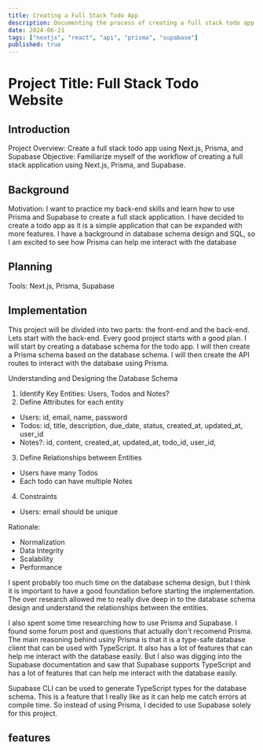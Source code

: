 ```yaml
---
title: Creating a Full Stack Todo App
description: Documenting the process of creating a full stack todo app using Next.js, Prisma, and Supabase.
date: 2024-06-21
tags: ["nextjs", "react", "api", "prisma", "supabase"]
published: true
---
```


# Project Title: Full Stack Todo Website

## Introduction

Project Overview: Create a full stack todo app using Next.js, Prisma, and Supabase
Objective: Familiarize myself of the workflow of creating a full stack application using Next.js, Prisma, and Supabase.

## Background

Motivation: I want to practice my back-end skills and learn how to use Prisma and Supabase to create a full stack application. I have decided to create a todo app as it is a simple application that can be expanded with more features.
I have a background in database schema design and SQL, so I am excited to see how Prisma can help me interact with the database

## Planning

Tools: Next.js, Prisma, Supabase

## Implementation

This project will be divided into two parts: the front-end and the back-end. Lets start with the back-end.
Every good project starts with a good plan. I will start by creating a database schema for the todo app. I will then create a Prisma schema based on the database schema. I will then create the API routes to interact with the database using Prisma.

Understanding and Designing the Database Schema

1. Identify Key Entities: Users, Todos and Notes?
2. Define Attributes for each entity

- Users: id, email, name, password
- Todos: id, title, description, due_date, status, created_at, updated_at, user_id
- Notes?: id, content, created_at, updated_at, todo_id, user_id,

3. Define Relationships between Entities

- Users have many Todos
- Each todo can have multiple Notes

4. Constraints

- Users: email should be unique

Rationale:

- Normalization
- Data Integrity
- Scalability
- Performance

I spent probably too much time on the database schema design, but I think it is important to have a good foundation before starting the implementation.
The over research allowed me to really dive deep in to the database schema design and understand the relationships between the entities.

I also spent some time researching how to use Prisma and Supabase. I found some forum post and questions that actually don't recomend Prisma.
The main reasoning behind usiny Prisma is that it is a type-safe database client that can be used with TypeScript. It also has a lot of features that can help me interact with the database easily.
But I also was digging into the Supabase documentation and saw that Supabase supports TypeScript and has a lot of features that can help me interact with the database easily.

Supabase CLI can be used to generate TypeScript types for the database schema. This is a feature that I really like as it can help me catch errors at compile time.
So instead of using Prisma, I decided to use Supabase solely for this project.

## features
